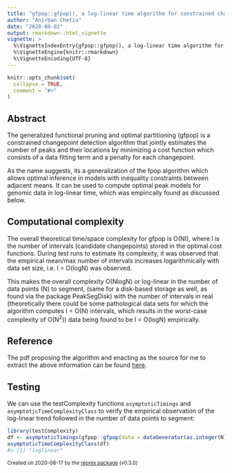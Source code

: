 ---
title: "gfpop::gfpop(), a log-linear time algorithm for constrained changepoint detection"
author: "Anirban Chetia"
date: "2020-08-02"
output: rmarkdown::html_vignette
vignette: >
  %\VignetteIndexEntry{gfpop::gfpop(), a log-linear time algorithm for constrained changepoint detection}
  %\VignetteEngine{knitr::rmarkdown}
  %\VignetteEncoding{UTF-8}
---

```{r setup, include = FALSE}
knitr::opts_chunk$set(
  collapse = TRUE,
  comment = "#>"
)
```

## Abstract
The generalized functional pruning and optimal partitioning (gfpop) is a constrained changepoint detection algorithm that jointly estimates the number of peaks and their locations by minimizing a cost function which consists of a data fitting term and a penalty for each changepoint.

As the name suggests, its a generalization of the fpop algorithm which allows optimal inference in models with inequality constraints between adjacent means. It can be used to compute optimal peak models for genomic data in log-linear time, which was empirically found as discussed below.

## Computational complexity
The overall theoretical time/space complexity for gfpop is O(NI), where I is the number of intervals (candidate changepoints) stored in the optimal cost functions. During test runs to estimate its complexity, it was observed that the empirical mean/max number of intervals increases logarithmically with data set size, i.e. I = O(logN) was observed.

This makes the overall complexity O(NlogN) or log-linear in the number of data points (N) to segment, (same for a disk-based storage as well, as found via the package PeakSegDisk) with the number of intervals in real (theoretically there could be some pathological data sets for which the algorithm computes I = O(N) intervals, which results in the worst-case complexity of O(N<sup>2</sup>)) data being found to be I = O(logN) empirically.

## Reference
The pdf proposing the algorithm and enacting as the source for me to extract the above information can be found [here](https://arxiv.org/pdf/1810.00117.pdf).

## Testing
We can use the testComplexity functions `asymptoticTimings` and `asymptoticTimeComplexityClass` to verify the empirical observation of the log-linear trend followed in the number of data points to segment: 
```r
library(testComplexity)
df <- asymptoticTimings(gfpop::gfpop(data = dataGenerator(as.integer(N), c(0.1, 0.2, 0.3, 0.4, 0.6, 0.8, 1), c(0, 0.5, 1, 1.5, 2, 2.5, 3), sigma = 1), mygraph = gfpop::graph(penalty = 2*log(as.integer(N)), type = "isotonic"), type = "mean"), data.sizes = 10^seq(1, 4, by = 0.5))
asymptoticTimeComplexityClass(df)
#> [1] "loglinear"
```

<sup>Created on 2020-08-17 by the [reprex package](https://reprex.tidyverse.org) (v0.3.0)</sup>
